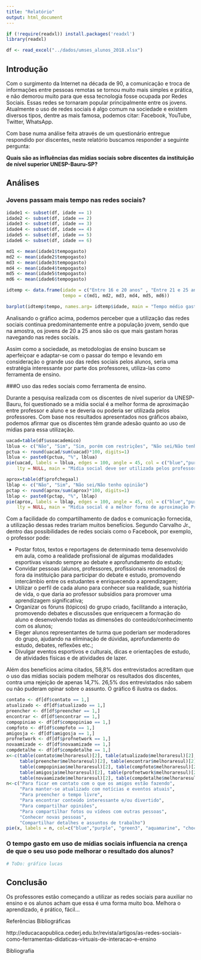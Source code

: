 ```yaml
---
title: "Relatório"
output: html_document
---
```


```r
if (!require(readxl)) install.packages('readxl')
library(readxl)

df <- read_excel("../dados/umses_alunos_2018.xlsx")
```

## Introdução

Com o surgimento da Internet na década de 90, a comunicação e troca de informações entre pessoas remotas se tornou muito mais simples e prática, e não demorou muito para que essa tecnologia fosse ocupada por Redes Sociais. Essas redes se tornaram popular principalmente entre os jovens.
Atualmente o uso de redes sociais é algo comum na sociedade e existem diversos tipos, dentre as mais famosa, podemos citar: Facebook, YouTube, Twitter, WhatsApp.

Com base numa análise feita através de um questionário entregue respondido por discentes, neste relatório buscamos responder a seguinte pergunta:

**Quais são as influências das mídias sociais sobre discentes da instituição de nível superior UNESP-Bauru-SP?**

## Análises

### Jovens passam mais tempo nas redes sociais?
```r
idade1 <- subset(df, idade == 1)
idade2 <- subset(df, idade == 2)
idade3 <- subset(df, idade == 3)
idade4 <- subset(df, idade == 4)
idade5 <- subset(df, idade == 5)
idade6 <- subset(df, idade == 6)

md1 <- mean(idade1$tempogasto)
md2 <- mean(idade2$tempogasto)
md3 <- mean(idade3$tempogasto)
md4 <- mean(idade4$tempogasto)
md5 <- mean(idade5$tempogasto)
md6 <- mean(idade6$tempogasto)

idtemp <- data.frame(idade = c("Entre 16 e 20 anos" , "Entre 21 e 25 anos", "Entre 26 e 30 anos", "Entre 30 e 35 anos", "Entre 36 e 40 anos", "Acima de 40 anos"),
                     tempo = c(md1, md2, md3, md4, md5, md6))

barplot(idtemp$tempo, names.arg= idtemp$idade, main = "Tempo médio gasto em sites de redes sociais por idade", col=c("aquamarine", "chocolate1", "chartreuse1", "cyan4", "darkgoldenrod1"))
```

Analisando o gráfico acima, podemos perceber que a utilização das redes sociais continua predominantemente entre a população jovem, sendo que na amostra, os jovens de 20 a 25 anos são os que mais gastam horas navegando nas redes sociais.

Assim como a sociedade, as metodologias de ensino buscam se aperfeiçoar e adaptar-se com o passar do tempo e levando em consideração o grande uso das redes sociais pelos alunos, seria uma estratégia interessante por parte dos professores, utiliza-las como ferramenta de ensino.

###O uso das redes sociais como ferramenta de ensino.

Durante a pesquisa realizada com os discentes de nível superior da UNESP-Bauru, foi questionado se a mídia social é a melhor forma de aproximação entre professor e aluno e se deveria ou poderia ser utilizada pelos professores. Com base nos resultados apresentados nos gráficos abaixo, podemos afirmar que os discentes têm grande adesão quanto ao uso de mídias para essa utilização.

```r
uacad=table(df$usoacademico)
lblua <- c("Não", "Sim", "Sim, porém com restrições", "Não sei/Não tenho opinião")
pctua <- round(uacad/sum(uacad)*100, digits=1)
lblua <- paste0(pctua, "%", lblua)
pie(uacad, labels = lblua, edges = 100, angle = 45, col = c("blue","purple", "green3", "chocolate1"), border = NULL,
    lty = NULL, main = "Midia social deve ser utilizada pelos professores")
```

```r
aprox=table(df$profchegaal)
lblap <- c("Não", "Sim", "Não sei/Não tenho opinião")
pctap <- round(aprox/sum(aprox)*100, digits=1)
lblap <- paste0(pctap, "%", lblap)
pie(aprox, labels = lblap, edges = 100, angle = 45, col = c("blue","purple", "green3"), border = NULL,
    lty = NULL, main = "Midia social é a melhor forma de aproximação Professor/Aluno")
```

Com a facilidade do compartilhamento de dados e comunicação fornecida, a utilização dessas redes trariam muitos benefícios. Segundo Carvalho Jr., dentro das possibilidades de redes sociais como o Facebook, por exemplo, o professor pode:

- Postar fotos, textos e reportagens de determinado tema desenvolvido em aula, como a realidade profissional de algumas modalidades esportivas visando sempre ao debate e aprofundamento do estudo;
- Convidar pessoas (alunos, professores, profissionais renomados) de fora da instituição para participar do debate e estudo, promovendo intercâmbio entre os estudantes e enriquecendo a aprendizagem;
- Utilizar o perfil de cada aluno para conhecer sua realidade, sua história de vida, o que daria ao professor subsídios para promover uma aprendizagem significativa;
- Organizar os fóruns (tópicos) do grupo criado, facilitando a interação, promovendo debates e discussões que enriquecem a formação do aluno e desenvolvendo todas as dimensões do conteúdo/conhecimento com os alunos;
- Eleger alunos representantes de turma que poderiam ser moderadores do grupo, ajudando na eliminação de dúvidas, aprofundamento do estudo, debates, reflexões etc.;
- Divulgar eventos esportivos e culturais, dicas e orientações de estudo, de atividades físicas e de atividades de lazer.


Além dos benefícios acima citados, 58,8% dos entrevistados acreditam que o uso das mídias sociais podem melhorar os resultados dos discentes, contra uma rejeição de apenas 14,7%. 26,5% dos entrevistados não sabem ou não puderam opinar sobre o assunto. O gráfico 6 ilustra os dados.

```r
contato <- df[df$contato == 1,]
atualizado <- df[df$atualizado == 1,]
preencher <- df[df$preencher == 1,]
encontrar <- df[df$encontrar == 1,]
compopiniao <- df[df$compopiniao == 1,]
compfoto <- df[df$compfoto == 1,]
amigosja <- df[df$amigosja == 1,]
profnetwork <- df[df$profnetwork == 1,]
novaamizade <- df[df$novaamizade == 1,]
compdetalhe <- df[df$compdetalhe == 1,]
x<-c(table(contato$melhoraresul)[2], table(atualizado$melhoraresul)[2],
     table(preencher$melhoraresul)[2], table(encontrar$melhoraresul)[2],
     table(compopiniao$melhoraresul)[2], table(compfoto$melhoraresul)[2],
     table(amigosja$melhoraresul)[2], table(profnetwork$melhoraresul)[2],
     table(novaamizade$melhoraresul)[2], table(compdetalhe$melhoraresul)[2])
n<-c("Para ficar em contato com o que os amigos estão fazendo",
     "Para manter-se atualizado com notícias e eventos atuais",
     "Para preencher o tempo livre",
     "Para encontrar conteúdo interessante e/ou divertido",
     "Para compartilhar opiniões",
     "Para compartilhar fotos ou vídeos com outras pessoas",
     "Conhecer novas pessoas",
     "Compartilhar detalhes e assuntos de trabalho")
pie(x, labels = n, col=c("blue","purple", "green3", "aquamarine", "chocolate1", "chartreuse1", "cyan4", "darkgoldenrod1", "coral2", "deeppink1"))
```

### O tempo gasto em uso de mídias sociais influencia na crença de que o seu uso pode melhorar o resultado dos alunos?

```r
# ToDo: gráfico lucas
```

## Conclusão
Os professores estão começando a utilizar as redes sociais para auxiliar no ensino e os alunos acham que essa é uma forma muito boa. Melhora o aprendizado, é prático, fácil...

Referências Bibliográficas

http://educacaopublica.cederj.edu.br/revista/artigos/as-redes-sociais-como-ferramentas-didaticas-virtuais-de-interacao-e-ensino

Bibliografia
